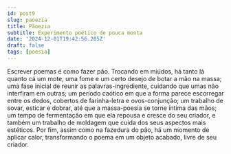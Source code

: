 ```yaml
---
id: post9
slug: paoezia
title: Pãoezia
subtitle: Experimento poético de pouca monta
date: '2024-12-01T19:42:56.205Z'
draft: false
tags: [poesia]
---
```


Escrever poemas é como fazer pão. 
Trocando em miúdos, há tanto lá quanto cá um mote,
uma fome e um certo desejo de botar a mão na massa;
uma fase inicial de reunir as palavras-ingrediente,
cuidando que umas não interfiram em outras; 
um período caótico em que a forma parece escorregar entre os dedos,
cobertos de farinha-letra e ovos-conjunção;
um trabalho de sovar, esticar e dobrar,
até que a massa-poesia se torne íntima das mãos;
um tempo de fermentação em que ela repousa e cresce do seu criador,
e também um trabalho de moldagem que cuida dos seus aspectos mais estéticos.
Por fim, assim como na fazedura do pão, há um momento de aplicar calor,
transformando o poema em um objeto acabado, livre de seu criador.
